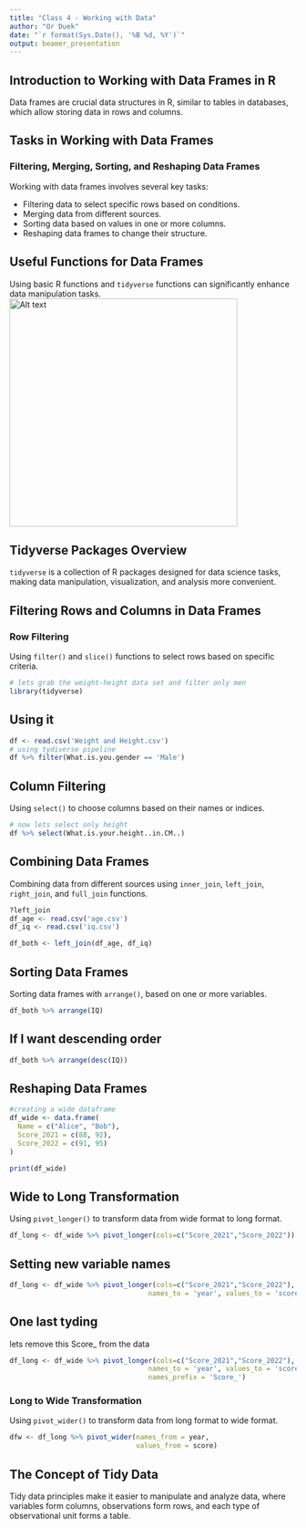```yaml
---
title: "Class 4 - Working with Data"
author: "Or Duek"
date: "`r format(Sys.Date(), '%B %d, %Y')`"
output: beamer_presentation
---
```


## Introduction to Working with Data Frames in R

Data frames are crucial data structures in R, similar to tables in databases, which allow storing data in rows and columns.

## Tasks in Working with Data Frames

### Filtering, Merging, Sorting, and Reshaping Data Frames

Working with data frames involves several key tasks:

-   Filtering data to select specific rows based on conditions.
-   Merging data from different sources.
-   Sorting data based on values in one or more columns.
-   Reshaping data frames to change their structure.

## Useful Functions for Data Frames

Using basic R functions and `tidyverse` functions can significantly enhance data manipulation tasks. ![Alt text](tidyverse_image.png){width=400}

## Tidyverse Packages Overview

`tidyverse` is a collection of R packages designed for data science tasks, making data manipulation, visualization, and analysis more convenient.

## Filtering Rows and Columns in Data Frames

### Row Filtering

Using `filter()` and `slice()` functions to select rows based on specific criteria.

```r
# lets grab the weight-height data set and filter only men
library(tidyverse)
```

## Using it

```r
df <- read.csv('Weight and Height.csv')
# using tydiverse pipeline
df %>% filter(What.is.you.gender == 'Male')
```


## Column Filtering
Using `select()` to choose columns based on their names or indices.

```r
# now lets select only height
df %>% select(What.is.your.height..in.CM..) 
```

## Combining Data Frames

Combining data from different sources using `inner_join`, `left_join`, `right_join`, and `full_join` functions.

```r
?left_join
df_age <- read.csv('age.csv')
df_iq <- read.csv('iq.csv')

df_both <- left_join(df_age, df_iq)
```


## Sorting Data Frames

Sorting data frames with `arrange()`, based on one or more variables.

```r
df_both %>% arrange(IQ)
```

## If I want descending order
```r
df_both %>% arrange(desc(IQ))
```


## Reshaping Data Frames

```r
#creating a wide dataframe
df_wide <- data.frame(
  Name = c("Alice", "Bob"),
  Score_2021 = c(88, 92),
  Score_2022 = c(91, 95)
)

print(df_wide)
```

## Wide to Long Transformation
Using `pivot_longer()` to transform data from wide format to long format.

```r
df_long <- df_wide %>% pivot_longer(cols=c("Score_2021","Score_2022"))
```

## Setting new variable names
```r
df_long <- df_wide %>% pivot_longer(cols=c("Score_2021","Score_2022"),
                                  names_to = 'year', values_to = 'score')
```

## One last tyding
lets remove this Score_ from the data
```r
df_long <- df_wide %>% pivot_longer(cols=c("Score_2021","Score_2022"),
                                  names_to = 'year', values_to = 'score',
                                  names_prefix = 'Score_')
```

### Long to Wide Transformation
Using `pivot_wider()` to transform data from long format to wide format.
```r
dfw <- df_long %>% pivot_wider(names_from = year, 
                               values_from = score)
```


## The Concept of Tidy Data

Tidy data principles make it easier to manipulate and analyze data, where variables form columns, observations form rows, and each type of observational unit forms a table.
